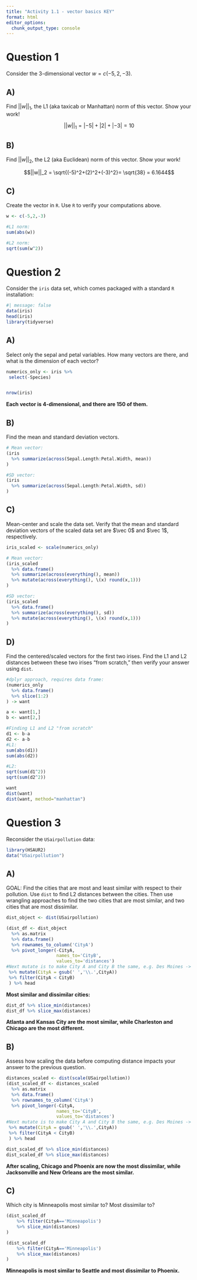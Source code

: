 ```yaml
---
title: "Activity 1.1 - vector basics KEY"
format: html
editor_options: 
  chunk_output_type: console
---
```



# Question 1

Consider the 3-dimensional vector $w = c(-5, 2, -3)$.

## A)

Find $||w||_1$, the L1 (aka taxicab or Manhattan) norm of this vector. Show your work!

$$||w||_1 = |-5|+|2|+|-3|= 10$$


## B)

Find $||w||_2$, the L2 (aka Euclidean) norm of this vector. Show your work!

$$||w||_2 = \sqrt{(-5)^2+(2)^2+(-3)^2}= \sqrt{38} = 6.1644$$


## C)

Create the vector in `R`. Use `R` to verify your computations above.

```r
w <- c(-5,2,-3)

#L1 norm:
sum(abs(w))

#L2 norm:
sqrt(sum(w^2))
```


# Question 2

Consider the `iris` data set, which comes packaged with a standard `R` installation:

```r
#| message: false
data(iris)
head(iris)
library(tidyverse)
```

## A)

Select only the sepal and petal variables. How many vectors are there, and what is the dimension of each vector?

```r
numerics_only <- iris %>% 
 select(-Species)


nrow(iris)
```

**Each vector is 4-dimensional, and there are 150 of them.**


## B)

Find the mean and standard deviation vectors.

```r
# Mean vector:
(iris
  %>% summarize(across(Sepal.Length:Petal.Width, mean))
)

#SD vector:
(iris
  %>% summarize(across(Sepal.Length:Petal.Width, sd))
)
```



## C)

Mean-center and scale the data set. Verify that the mean and standard deviation vectors of the scaled data set are $\vec 0$ and $\vec 1$, respectively.

```r
iris_scaled <- scale(numerics_only)

# Mean vector:
(iris_scaled
  %>% data.frame()
  %>% summarize(across(everything(), mean))
  %>% mutate(across(everything(), \(x) round(x,1)))
)

#SD vector:
(iris_scaled
  %>% data.frame()
  %>% summarize(across(everything(), sd))
  %>% mutate(across(everything(), \(x) round(x,1)))
)
```


## D)

Find the centered/scaled vectors for the first two irises. Find the L1 and L2 distances between these two irises "from scratch," then verify your answer using `dist`.

```r
#dplyr approach, requires data frame:
(numerics_only 
  %>% data.frame() 
  %>% slice(1:2)
) -> want

a <- want[1,]
b <- want[2,]
```

```r
#Finding L1 and L2 "from scratch"
d1 <- b-a
d2 <- a-b
#L1:
sum(abs(d1))
sum(abs(d2))

#L2:
sqrt(sum(d1^2))
sqrt(sum(d2^2))
```

```r
want
dist(want)
dist(want, method="manhattan")
```


# Question 3

Reconsider the `USairpollution` data:

```r
library(HSAUR2)
data("USairpollution")
```

## A)

GOAL: Find the cities that are most and least similar with respect to their pollution. Use `dist` to find L2 distances between the cities. Then use wrangling approaches to find the two cities that are most similar, and two cities that are most dissimilar.

```r
dist_object <- dist(USairpollution)
```

```r
(dist_df <- dist_object
  %>% as.matrix
  %>% data.frame()
  %>% rownames_to_column('CityA')
  %>% pivot_longer(-CityA,
                   names_to='CityB',
                   values_to='distances')
#Next mutate is to make City A and City B the same, e.g. Des Moines -> Des.Moines
 %>% mutate(CityA = gsub(' ','\\.',CityA))
 %>% filter(CityA < CityB)
 ) %>% head
```

**Most similar and dissimilar cities:**

```r
dist_df %>% slice_min(distances)
dist_df %>% slice_max(distances)
```

**Atlanta and Kansas City are the most similar, while Charleston and Chicago are the most different.**



## B)

Assess how scaling the data before computing distance impacts your answer to the previous question.

```r
distances_scaled <- dist(scale(USairpollution))
(dist_scaled_df <- distances_scaled
  %>% as.matrix
  %>% data.frame()
  %>% rownames_to_column('CityA')
  %>% pivot_longer(-CityA,
                   names_to='CityB',
                   values_to='distances')
#Next mutate is to make City A and City B the same, e.g. Des Moines -> Des.Moines
 %>% mutate(CityA = gsub(' ','\\.',CityA))
 %>% filter(CityA < CityB)
 ) %>% head

dist_scaled_df %>% slice_min(distances)
dist_scaled_df %>% slice_max(distances)
```
**After scaling, Chicago and Phoenix are now the most dissimilar, while Jacksonville and New Orleans are the most similar.**

## C)

Which city is Minneapolis most similar to? Most dissimilar to?

```r
(dist_scaled_df 
    %>% filter(CityA=='Minneapolis')
    %>% slice_min(distances)
)

(dist_scaled_df 
    %>% filter(CityA=='Minneapolis')
    %>% slice_max(distances)
)
```

**Minneapolis is most similar to Seattle and most dissimilar to Phoenix.**
